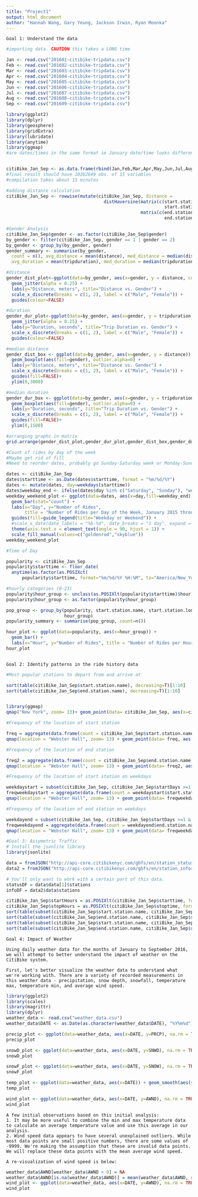```yaml
---
title: "Project1"
output: html_document
author: "Hannah Wang, Gary Yeung, Jackson Irwin, Ryan Moonka"
---
```


```{}
Goal 1: Understand the data
```

```r
#importing data. CAUTION this takes a LONG time

Jan <- read.csv("201601-citibike-tripdata.csv")
Feb <- read.csv("201602-citibike-tripdata.csv")
Mar <- read.csv("201603-citibike-tripdata.csv")
Apr <- read.csv("201604-citibike-tripdata.csv")
May <- read.csv("201605-citibike-tripdata.csv")
Jun <- read.csv("201606-citibike-tripdata.csv")
Jul <- read.csv("201607-citibike-tripdata.csv")
Aug <- read.csv("201608-citibike-tripdata.csv")
Sep <- read.csv("201609-citibike-tripdata.csv")

```

```r
library(ggplot2)
library(dplyr)
library(geosphere)
library(gridExtra)
library(lubridate)
library(anytime)
library(ggmap)
#are dates/times in the same format ie January date/time looks different? does this need to be adjusted?


citiBike_Jan_Sep <- as.data.frame(rbind(Jan,Feb,Mar,Apr,May,Jun,Jul,Aug,Sep))
#final result should have 10262649 obs. of 15 variables
#compilation takes about 15 minutes

#adding distance calculation
citiBike_Jan_Sep <- rowwise(mutate(citiBike_Jan_Sep, distance =
                                     distHaversine(matrix(c(start.station.longitude,
                                                            start.station.latitude),ncol=2),
                                                   matrix(c(end.station.longitude,
                                                            end.station.latitude),ncol=2))))
```

```r
#Gender Analysis
citiBike_Jan_Sep$gender <- as.factor(citiBike_Jan_Sep$gender)
by_gender <- filter(citiBike_Jan_Sep, gender == 1 | gender == 2)
by_gender <- group_by(by_gender, gender)
gender_summary <- summarise(by_gender,
  count = n(), avg_distance = mean(distance), med_distance = median(distance),
  avg_duration = mean(tripduration), med_duration = median(tripduration))

#distance
gender_dist_plot<-ggplot(data=by_gender, aes(x=gender, y = distance, colour=gender)) +
  geom_jitter(alpha = 0.25) +
  labs(y="Distance, meters", title="Distance vs. Gender") + 
  scale_x_discrete(breaks = c(1, 2), label = c("Male", "Female")) + 
  guides(colour=FALSE)

#duration
gender_dur_plot<-ggplot(data=by_gender, aes(x=gender, y = tripduration, colour=gender)) +
  geom_jitter(alpha = 0.25) +
  labs(y="Duration, seconds", title="Trip Duration vs. Gender") + 
  scale_x_discrete(breaks = c(1, 2), label = c("Male", "Female")) + 
  guides(colour=FALSE)

#median distance
gender_dist_box <- ggplot(data=by_gender, aes(x=gender, y = distance)) +
  geom_boxplot(aes(fill=gender), outlier.alpha=0) + 
  labs(y="Distance, meters", title="Distance vs. Gender") + 
  scale_x_discrete(breaks = c(1, 2), label = c("Male", "Female")) + 
  guides(fill=FALSE)+
  ylim(0,3000)

#median duration
gender_dur_box <- ggplot(data=by_gender, aes(x=gender, y = tripduration)) +
  geom_boxplot(aes(fill=gender), outlier.alpha=0) + 
  labs(y="Duration, seconds", title="Trip Duration vs. Gender") + 
  scale_x_discrete(breaks = c(1, 2), label = c("Male", "Female")) + 
  guides(fill=FALSE)+
  ylim(0,1500)

#arranging graphs in matrix
grid.arrange(gender_dist_plot,gender_dur_plot,gender_dist_box,gender_dur_box,  ncol=2, nrow = 2)

```

```r
#Count of rides by day of the week
#Maybe get rid of fill
#Need to reorder dates, probably go Sunday-Saturday week or Monday-Sunday week

dates <- citiBike_Jan_Sep
dates$starttime <- as.Date(dates$starttime, format = "%m/%d/%Y")
dates <- mutate(dates, day=weekdays(starttime))
dates$weekday_end <- ifelse(dates$day %in% c("Saturday", "Sunday"), "weekend", "weekday")
weekday_weekend_plot <- ggplot(data=dates, aes(x=day,fill=weekday_end)) + 
  geom_bar(stat="count") + 
  labs(x="Day", y="Number of Rides", 
       title = "Number of Rides per Day of the Week, January 2015 through September 2015") +
  guides(fill=guide_legend(title="Weekday or Weekend")) + 
  #scale_x_date(date_labels = "%b-%d", date_breaks = "1 day", expand = c(0.00001,0)) +
  theme(axis.text.x = element_text(angle = 90, hjust = 1)) + 
  scale_fill_manual(values=c("goldenrod","skyblue"))
weekday_weekend_plot

```

```r
#Time of Day

popularity <- citiBike_Jan_Sep
popularity$starttime <- floor_date(
  anytime(as.factor(as.POSIXct(
      popularity$starttime, format="%m/%d/%Y %H:%M", tz="America/New_York")), tz="America/New_York"),"1 hour")

#hourly categories (0-23)
popularity$hour_group <- unclass(as.POSIXlt(popularity$starttime)$hour)
popularity$hour_group <- as.factor(popularity$hour_group)

pop_group <- group_by(popularity, start.station.name, start.station.longitude, start.station.latitude,
                      hour_group)
popularity_summary <- summarise(pop_group, count=n())

hour_plot <- ggplot(data=popularity, aes(x=hour_group)) + 
  geom_bar() + 
  labs(x="Hour", y="Number of Rides", title = "Number of Rides per Hour, January through September 2015")
hour_plot



```



```{}
Goal 2: Identify patterns in the ride history data

```

```r

#Most popular stations to depart from and arrive at

sort(table(citiBike_Jan_Sep$start.station.name), decreasing=T)[1:10]
sort(table(citiBike_Jan_Sep$end.station.name), decreasing=T)[1:10]


library(ggmap)
qmap("New York", zoom= 13)+ geom_point(data= citiBike_Jan_Sep, aes(x=citiBike_Jan_Sep$start.station.longitude, y=citiBike_Jan_Sep$start.station.latitude, color= citiBike_Jan_Sep$start.station.id, alpha=.3)) + scale_color_gradientn(colors = rainbow(4), breaks= seq(25,200, by= 10))

#Frequency of the location of start station

freq = aggregate(data.frame(count = citiBike_Jan_Sep$start.station.name), list(value1=citiBike_Jan_Sep$start.station.name, value2=citiBike_Jan_Sep$start.station.latitude, value3=citiBike_Jan_Sep$start.station.longitude), length)
qmap(location = "Webster Hall", zoom= 13) + geom_point(data= freq, aes(x=freq$value3, y=freq$value2, color= freq$count)) + scale_color_gradientn(colors = rainbow(4), breaks= seq(0,3000, by= 500))

#Frequency of the location of end station

freq2 = aggregate(data.frame(count = citiBike_Jan_Sep$end.station.name), list(value1=citiBike_Jan_Sep$end.station.name, value2=citiBike_Jan_Sep$end.station.latitude, value3=citiBike_Jan_Sep$end.station.longitude), length)
qmap(location = "Webster Hall", zoom= 13) + geom_point(data= freq2, aes(x=freq2$value3, y=freq2$value2, color= freq2$count)) + scale_color_gradientn(colors = rainbow(4), breaks= seq(0,3000, by= 500))

#Frequency of the location of start station on weekdays

weekdaystart = subset(citiBike_Jan_Sep, citiBike_Jan_Sep$startDays >=1 & citiBike_Jan_Sep$startDays <=5)
freqweekdaystart = aggregate(data.frame(count = weekdaystart$start.station.name), list(value1=weekdaystart$start.station.name, value2=weekdaystart$start.station.latitude, value3=weekdaystart$start.station.longitude), length)
qmap(location = "Webster Hall", zoom= 13) + geom_point(data= freqweekdaystart, aes(x=freqweekdaystart$value3, y=freqweekdaystart$value2, color= freqweekdaystart$count)) + scale_color_gradientn(colors = rainbow(4), breaks= seq(0,3000, by= 500))

#Frequency of the location of end station on weekdays

weekdayend = subset(citiBike_Jan_Sep, citiBike_Jan_Sep$startDays >=1 & citiBike_Jan_Sep$startDays <=5)
freqweekdayend = aggregate(data.frame(count = weekdayend$end.station.name), list(value1=weekdayend$end.station.name, value2=weekdayend$end.station.latitude, value3=weekdayend$end.station.longitude), length)
qmap(location = "Webster Hall", zoom= 13) + geom_point(data= freqweekdayend, aes(x=freqweekdayend$value3, y=freqweekdayend$value2, color= freqweekdayend$count)) + scale_color_gradientn(colors = rainbow(4), breaks= seq(0,3000, by= 500))


```



```r
#Goal 3: Assymetric Traffic
# Install the jsonlite library
library(jsonlite)

data = fromJSON("http://api-core.citibikenyc.com/gbfs/en/station_status.json")
data2 = fromJSON("http://api-core.citibikenyc.com/gbfs/en/station_information.json")

# You'll only want to work with a certain part of this data.
statusDF = data$data[1]$stations
infoDF = data2$data$stations

citiBike_Jan_Sep$startHours = as.POSIXlt(citiBike_Jan_Sep$starttime, format = "%m/%d/%Y %H:%M")$hour
citiBike_Jan_Sep$stopHours = as.POSIXlt(citiBike_Jan_Sep$stoptime, format = "%m/%d/%Y %H:%M")$hour
sort(table(subset(citiBike_Jan_Sep$start.station.name, citiBike_Jan_Sep$startHours >=9 & citiBike_Jan_Sep$startHours <=10))/2/274, decreasing=T)[1:10]
sort(table(subset(citiBike_Jan_Sep$end.station.name, citiBike_Jan_Sep$stopHours >=9 & citiBike_Jan_Sep$stopHours <=10))/2/274, decreasing=T)[1:10]
sort(table(subset(citiBike_Jan_Sep$start.station.name, citiBike_Jan_Sep$startHours >=17 & citiBike_Jan_Sep$startHours <=18))/2/274, decreasing=T)[1:10]
sort(table(subset(citiBike_Jan_Sep$end.station.name, citiBike_Jan_Sep$stopHours >=17 & citiBike_Jan_Sep$stopHours <=18))/2/274, decreasing=T)[1:10]
```


```{}
Goal 4: Impact of Weather

Using daily weather data for the months of January to September 2016, we will attempt to better understand the impact of weather on the CitiBike system. 

First, let's better visualize the weather data to understand what we're working with. There are a variety of recorded measurements in this weather data - precipitation, snow depth, snowfall, temperature max, temperature min, and average wind speed. 
```

```r
library(ggplot2)
library(scales)
library(magrittr)
library(dplyr)
weather_data <- read.csv("weather_data.csv")
weather_data$DATE <- as.Date(as.character(weather_data$DATE), "%Y%m%d")

precip_plot <- ggplot(data=weather_data, aes(x=DATE, y=PRCP), na.rm = TRUE) + geom_point() + geom_smooth(span = 0.3) + xlab("Date") + ylab("Precipitation") + ggtitle("Amount of precipitation from January to September 2016") + scale_x_date(breaks = date_breaks("months"), labels = date_format("%b"))
precip_plot

snowD_plot <- ggplot(data=weather_data, aes(x=DATE, y=SNWD), na.rm = TRUE) + geom_point() + geom_smooth(span = 0.3) + xlab("Date") + ylab("Snow Depth") + ggtitle("Snow depth from January to September 2016") + scale_x_date(breaks = date_breaks("months"), labels = date_format("%b"))
snowD_plot

snowF_plot <- ggplot(data=weather_data, aes(x=DATE, y=SNOW), na.rm = TRUE) + geom_point() + geom_smooth(span = 0.1) + xlab("Date") + ylab("Snowfall") + ggtitle("Amount of snowfall from January to September 2016") + scale_x_date(breaks = date_breaks("months"), labels = date_format("%b"))
snowF_plot

temp_plot <- ggplot(data=weather_data, aes(x=DATE)) + geom_smooth(aes(y=TMAX, colour="max temperature"), span = 0.4) + geom_smooth(aes(y=TMIN, colour="min temperature"), span = 0.4) + scale_color_manual("", breaks=c("max temperature","min temperature"), values=c("red","blue"))+ xlab("Date") + ylab("Temperature") + ggtitle("Max Temperature vs. Min Temperature from January to September 2016") + scale_x_date(breaks = date_breaks("months"), labels = date_format("%b"))
temp_plot

wind_plot <- ggplot(data=weather_data, aes(x=DATE, y=AWND), na.rm = TRUE) + geom_point() + geom_smooth(span = 0.1) + xlab("Date") + ylab("Wind Speed") + ggtitle("Average wind speed from January to September 2016") + scale_x_date(breaks = date_breaks("months"), labels = date_format("%b"))
wind_plot

```

```{}
A few initial observations based on this initial analysis: 
1. It may be more useful to combine the min and max temperature data to calculate an average temperature value and use this average in our analysis.
2. Wind speed data appears to have several unexplained outliers. While most data points are small positive numbers, there are some values of -9999. We're making the assumption that these are invalid data points. We will replace these data points with the mean average wind speed.

A re-visualization of wind speed is below:
```

```r
weather_data$AWND[weather_data$AWND < 0] = NA
weather_data$AWND[is.na(weather_data$AWND)] = mean(weather_data$AWND, na.rm=TRUE)
wind_plot <- ggplot(data=weather_data, aes(x=DATE, y=AWND), na.rm = TRUE) + geom_point() + geom_smooth(span = 0.1) + xlab("Date") + ylab("Wind Speed") + ggtitle("Average wind speed from January to September 2016") + scale_x_date(breaks = date_breaks("months"), labels = date_format("%b"))
wind_plot
```



